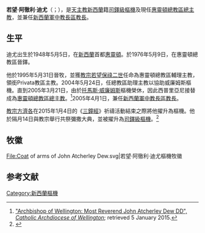 {{Infobox Christian leader
| type             = Cardinal 
| honorific-prefix = 
| name             = 若望·阿徹利·迪尤<br />John Dew
| honorific-suffix = 
| title            = [[天主教惠靈頓總教區|天主教惠靈頓總教區總主教]]<br>[[天主教新西蘭軍中教長區|新西蘭軍中教長區教長]]
| image            = John Atcherley Dew in 2014.jpg
| image_size       = 
| alt              = 
| caption          = 
| archdiocese      = [[天主教惠靈頓總教區|惠靈頓總教區]]
| elected          = 
| appointed        = 2004年5月24日 (助理主教)
| term             = 
| term_start       = 2005年3月21日
| quashed          = 
| term_end         = 
| predecessor      = [[托馬斯·威廉姆斯|托馬斯·威廉姆斯]]樞機
| successor        = '''現任'''
| other_post       = {{unbulleted list|Cardinal-Priest of Sant'Ippolito|[[天主教新西蘭軍中教長區|新西蘭軍中教長區教長]]}}
| ordination       = 1976年5月9日
| ordained_by      = [[Reginald_Delargey|Reginald Delargey]]
| consecration     = 1995年5月31日
| consecrated_by   = [[托馬斯·威廉姆斯|托馬斯·威廉姆斯]]
| cardinal         = 2015年2月14日
| created_cardinal_by = [[教宗方濟各|教宗方濟各]]
| rank             =  [[樞機|司鐸級樞機]]
| birth_date       = {{Birth date and age|df=yes|1948|5|5}} 
| birth_place      = [[新西蘭|新西蘭]][[惠靈頓|惠靈頓]] 
| death_date       = <!-- {{Death date and age|df=yes|YYYY|MM|DD|YYYY|MM|DD}} (death date then birth date) -->
| death_place      = 
| buried           = 
| religion         = [[天主教|天主教]]
| nationality      = 新西蘭
| motto            = Peace through Integrity 
| signature        = 
| signature_alt    = 
| previous_post = {{unbulleted list|惠靈頓總教區輔理主教 (1995年-2004年)|領銜Privata教區主教 (1995年-2004年)}}
| coat_of_arms     = Coat of arms of John Atcherley Dew.svg
| coat_of_arms_alt = 
}}
'''若望·阿徹利·迪尤'''（{{lang-en|John Dew}}；{{bd|1948年|5月5日|catIdx=John Dewe}}），是[[天主教|天主教]][[新西蘭|新西蘭]]籍[[樞機|司鐸級樞機]]及現任[[天主教惠靈頓總教區|惠靈頓總教區總主教]]，並兼任[[天主教新西蘭軍中教長區|新西蘭軍中教長區教長]]。

==生平==
迪尤出生於1948年5月5日，在[[新西蘭|新西蘭]]首都[[惠靈頓|惠靈頓]]。於1976年5月9日，在惠靈頓總教區晉鐸。

他於1995年5月31日晉牧，並獲[[教宗若望保祿二世|教宗若望保祿二世]]任命為惠靈頓總教區輔理主教，領銜Privata教區主教。2004年5月24日，任總教區助理主教以協助威廉姆斯樞機。直到2005年3月21日，由於[[托馬斯·威廉姆斯|托馬斯·威廉姆斯]]樞機榮休，因此西普里亞尼接替成為[[天主教惠靈頓總教區|惠靈頓總教區總主教]]。<ref name="Dew">[http://www.wn.catholic.org.nz/archbishop "Archbishop of Wellington: Most Reverend John Atcherley Dew DD", ''Catholic Archdiocese of Wellington'']; retrieved 5 January 2015.</ref>2005年4月1日，兼任[[天主教新西蘭軍中教長區|新西蘭軍中教長區教長]]。

[[教宗方濟各|教宗方濟各]]在2015年1月4日的《[[三鐘經|三鐘經]]》祈禱活動結束之際將他擢升為樞機。他於隔月14日與教宗舉行共祭彌撒大典，並被擢升為[[樞機|司鐸級樞機]]。<ref>{{cite web|url=http://saltandlighttv.org/chinese/pope-francis-announces-twenty-new-cardinals/ |title=教宗宣佈20位新樞機名單 |publisher=|author=|accessdate=}}</ref>

== 牧徽 ==
<gallery>
File:Coat of arms of John Atcherley Dew.svg|若望·阿徹利·迪尤樞機牧徽
</gallery>

== 参考文献 ==
{{reflist}}

{{樞機團}}
[[Category:新西蘭樞機|Category:新西蘭樞機]]